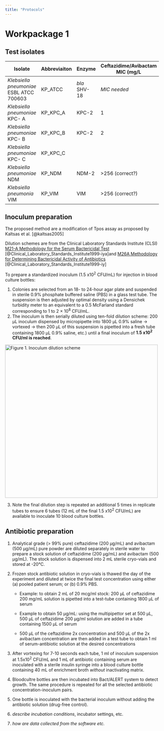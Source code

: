```yaml
---
title: "Protocols"
---
```


# Workpackage 1

## Test isolates

| Isolate                                  | Abbreviaiton | Enzyme       | Ceftazidime/Avibactam MIC (mg/L |
|------------------------------------------|--------------|--------------|---------------------------------|
| *Klebsiella pneumoniae* ESBL ATCC 700603 | KP_ATCC      | *bla* SHV-18 | *MIC needed*                    |
| *Klebsiella pneumoniae* KPC- A           | KP_KPC_A     | KPC-2        | 1                               |
| *Klebsiella pneumoniae* KPC- B           | KP_KPC_B     | KPC-2        | 2                               |
| *Klebsiella pneumoniae* KPC- C           | KP_KPC_C     |              |                                 |
| *Klebsiella pneumoniae* NDM              | KP_NDM       | NDM-2        | \>256 (correct?)                |
| *Klebsiella pneumonia* VIM               | KP_VIM       | VIM          | \>256 (correct?)                |

## Inoculum preparation

The proposed method are a modification of Tpos assay as proposed by Kaltsas et al. [@kaltsas2005]

Dilution schemes are from the Clinical Laboratory Standards Institute (CLSI) [M21-A Methodology for the Serum Bactericidal Test](CLSI_M21A.pdf) [@Clinical_Laboratory_Standards_Institute1999-iya]and [M26A Methodology for Determining Bactericidal Activity of Antibiotics](CLSI_M26A.pdf) [@Clinical_Laboratory_Standards_Institute1999-iy]

To prepare a standardized inoculum (1.5 x10^2^ CFU/mL) for injection in blood culture bottles:

1.  Colonies are selected from an 18- to 24-hour agar plate and suspended in sterile 0.9% phosphate buffered saline (PBS) in a glass test tube. The suspension is then adjusted by optimal density using a Densichek turbidity meter to an equivalent to a 0.5 McFarland standard corresponding to 1 to 2 × 10^8^ CFU/mL.
2.  The inoculum is then serially diluted using ten-fold dilution scheme: 200 μL inoculum dispensed by micropipette into 1800 μL 0.9% saline → vortexed → then 200 μL of this suspension is pipetted into a fresh tube containing 1800 μL 0.9% saline, etc.) until a final inoculum of **1.5 x10^2^ CFU/ml is reached**.

[![Figure 1. Inoculum dilution scheme](dilution_1.png){fig-align="left" width="500"}](Figure%201)

3.  Note the final dilution step is repeated an additional 5 times in replicate tubes to ensure 6 tubes (12 mL of the final 1.5 x10^2^ CFU/mL) are available to inoculate 10 blood culture bottles.

## Antibiotic preparation

1.  Analytical grade (\> 99% pure) ceftazidime (200 μg/mL) and avibactam (500 μg/mL) pure powder are diluted separately in sterile water to prepare a stock solution of ceftazidime (200 μg/mL) and avibactam (500 μg/mL). The stock solution is dispensed into 2 mL sterile cryo-vials and stored at -20°C.

2.  Frozen stock antibiotic solution in cryo-vials is thawed the day of the experiment and diluted at twice the final test concentration using either (a) pooled patient serum; or (b) 0.9% PBS.

    -   Example: to obtain 2 mL of 20 mcg/ml stock: 200 μL of ceftazidime 200 mg/mL solution is pipetted into a test-tube containing 1800 μL of serum

    -   Example to obtain 50 μg/mL: using the multipipettor set at 500 μL, 500 μL of ceftazidime 200 μg/ml solution are added in a tube containing 1500 μL of serum

    -   500 μL of the ceftazidime 2x concentration and 500 μL of the 2x avibactam concentration are then added in a test tube to obtain 1 ml of serum-antibiotic solution at the desired concentrations

3.  After vortexing for 7-10 seconds each tube, 1 ml of inoculum suspension at 1.5x10^2^ CFU/mL and 1 mL of antibiotic containing serum are inoculated with a sterile insulin syringe into a blood culture bottle containing 40 mL of enrichment broth *without* inactivating matrix.

4.  Bloodcultre bottles are then incubated into Bact/ALERT system to detect growth. The same procedure is repeated for all the selected antibiotic concentration-inoculum pairs.

5.  One bottle is inoculated with the bacterial inoculum without adding the antibiotic solution (drug-free control).

6.  *describe incubation conditions*, incubator settings, etc. <!--# Irene please provide -->

7.  *how are data collected from the software etc.* <!--# Irene please provide -->
